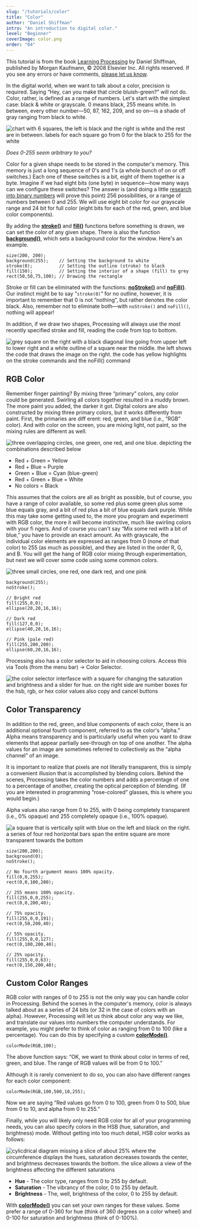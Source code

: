 ```yaml
---
slug: "/tutorials/color"
title: "Color"
author: "Daniel Shiffman"
intro: "An introduction to digital color."
level: "Beginner"
coverImage: color.png
order: "04"
---
```


<Note>

This tutorial is from the book [Learning Processing](/books/#learning-processing,-second-edition:-a-beginner's-guide-to-programming-images,-animation,-and-interaction) by Daniel Shiffman, published by Morgan Kaufmann, © 2008 Elsevier Inc. All rights reserved. If you see any errors or have comments, [please let us know](https://github.com/processing/processing-website/issues?q=is%3Aopen).

</Note>

In the digital world, when we want to talk about a color, precision is required. Saying &ldquo;Hey, can you make that circle bluish-green?&rdquo; will not do. Color, rather, is defined as a range of numbers. Let's start with the simplest case: black & white or grayscale. 0 means black, 255 means white. In between, every other number&mdash;50, 87, 162, 209, and so on&mdash;is a shade of gray ranging from black to white.

<FixedImage center width={650}>

![chart with 6 squares, the left is black and the right is white and the rest are in between. labels for each square go from 0 for the black to 255 for the white](./grayscale.svg)

</FixedImage>

<HighlightBlock>

_Does 0-255 seem arbitrary to you?_

Color for a given shape needs to be stored in the computer's memory. This memory is just a long sequence of 0's and 1's (a whole bunch of on or off switches.) Each one of these switches is a bit, eight of them together is a byte. Imagine if we had eight bits (one byte) in sequence&mdash;how many ways can we configure these switches? The answer is (and doing a little [research into binary numbers](http://en.wikipedia.org/wiki/Binary_number) will prove this point) 256 possibilities, or a range of numbers between 0 and 255. We will use eight bit color for our grayscale range and 24 bit for full color (eight bits for each of the red, green, and blue color components).

</HighlightBlock>

By adding the [**stroke()**](http://processing.org/reference/stroke_.html) and [**fill()**](http://processing.org/reference/fill_.html) functions before something is drawn, we can set the color of any given shape. There is also the function [**background()**](http://processing.org/reference/background_.html), which sets a background color for the window. Here's an example.

```
size(200, 200);
background(255);    // Setting the background to white
stroke(0);          // Setting the outline (stroke) to black
fill(150);          // Setting the interior of a shape (fill) to grey
rect(50,50,75,100); // Drawing the rectangle
```

Stroke or fill can be eliminated with the functions: [**noStroke()**](http://processing.org/reference/noStroke_.html) and [**noFill()**](http://processing.org/reference/noFill_.html). Our instinct might be to say &ldquo;`stroke(0)`&rdquo; for no outline, however, it is important to remember that 0 is not &ldquo;nothing&rdquo;, but rather denotes the color black. Also, remember not to eliminate both&mdash;with `noStroke()` and `noFill()`, nothing will appear!

In addition, if we draw two shapes, Processing will always use the most recently specified stroke and fill, reading the code from top to bottom.

<FixedImage center width={650}>

![grey square on the right with a black diagonal line going from upper left to lower right and a white outline of a square near the middle. the left shows the code that draws the image on the right. the code has yellow highlights on the stroke commands and the noFill() command](./order.svg)

</FixedImage>

## RGB Color

Remember finger painting? By mixing three &ldquo;primary&rdquo; colors, any color could be generated. Swirling all colors together resulted in a muddy brown. The more paint you added, the darker it got. Digital colors are also constructed by mixing three primary colors, but it works differently from paint. First, the primaries are diff erent: red, green, and blue (i.e., &ldquo;RGB&rdquo; color). And with color on the screen, you are mixing light, not paint, so the mixing rules are different as well.

<FixedImage center width={650}>

![three overlapping circles, one green, one red, and one blue. depicting the combinations described below](./rgb.jpg)

</FixedImage>

- Red	+ Green = Yellow
- Red	+ Blue 	= Purple
- Green + Blue = Cyan (blue-green)
- Red + Green + Blue = White
- No colors = Black

This assumes that the colors are all as bright as possible, but of course, you have a range of color available, so some red plus some green plus some blue equals gray, and a bit of red plus a bit of blue equals dark purple. While this may take some getting used to, the more you program and experiment with RGB color, the more it will become instinctive, much like swirling colors with your fi ngers. And of course you can't say &ldquo;Mix some red with a bit of blue,&rdquo; you have to provide an exact amount. As with grayscale, the individual color elements are expressed as ranges from 0 (none of that color) to 255 (as much as possible), and they are listed in the order R, G, and B. You will get the hang of RGB color mixing through experimentation, but next we will cover some code using some common colors.

<FixedImage left width={100}>

![three small circles, one red, one dark red, and one pink](./example_1_3.png)

</FixedImage>

```
background(255);
noStroke();

// Bright red
fill(255,0,0);
ellipse(20,20,16,16);

// Dark red
fill(127,0,0);
ellipse(40,20,16,16);

// Pink (pale red)
fill(255,200,200);
ellipse(60,20,16,16);
```

Processing also has a color selector to aid in choosing colors. Access this via Tools (from the menu bar) &rarr; Color Selector.

<FixedImage center width={650}>

![the color selector interfasce with a square for changing the saturation and brightness and a slider for hue. on the right side are number boxes for the hsb, rgb, or hex color values also copy and cancel buttons](./selector.png)

</FixedImage>

## Color Transparency

In addition to the red, green, and blue components of each color, there is an additional optional fourth component, referred to as the color's &ldquo;alpha.&rdquo; Alpha means transparency and is particularly useful when you want to draw elements that appear partially see-through on top of one another. The alpha values for an image are sometimes referred to collectively as the &ldquo;alpha channel&rdquo; of an image.

It is important to realize that pixels are not literally transparent, this is simply a convenient illusion that is accomplished by blending colors. Behind the scenes, Processing takes the color numbers and adds a percentage of one to a percentage of another, creating the optical perception of blending. (If you are interested in programming &ldquo;rose-colored&rdquo; glasses, this is where you would begin.)

Alpha values also range from 0 to 255, with 0 being completely transparent (i.e., 0% opaque) and 255 completely opaque (i.e., 100% opaque).

<FixedImage left width={200}>

![a square that is vertically split with blue on the left and black on the right. a series of four red horizontal bars span the entire square are more transparent towards the bottom](./example_1_4.png)

</FixedImage>

```
size(200,200);
background(0);
noStroke();

// No fourth argument means 100% opacity.
fill(0,0,255);
rect(0,0,100,200);

// 255 means 100% opacity.
fill(255,0,0,255);
rect(0,0,200,40);

// 75% opacity.
fill(255,0,0,191);
rect(0,50,200,40);

// 55% opacity.
fill(255,0,0,127);
rect(0,100,200,40);

// 25% opacity.
fill(255,0,0,63);
rect(0,150,200,40);
```

## Custom Color Ranges

RGB color with ranges of 0 to 255 is not the only way you can handle color in Processing. Behind the scenes in the computer's memory, color is always talked about as a series of 24 bits (or 32 in the case of colors with an alpha). However, Processing will let us think about color any way we like, and translate our values into numbers the computer understands. For example, you might prefer to think of color as ranging from 0 to 100 (like a percentage). You can do this by specifying a custom [**colorMode()**](http://processing.org/reference/colorMode_.html).

```
colorMode(RGB,100);
```

The above function says: &ldquo;OK, we want to think about color in terms of red, green, and blue. The range of RGB values will be from 0 to 100.&rdquo;

Although it is rarely convenient to do so, you can also have different ranges for each color component:

```
colorMode(RGB,100,500,10,255);
```

Now we are saying &ldquo;Red values go from 0 to 100, green from 0 to 500, blue from 0 to 10, and alpha from 0 to 255.&rdquo;

Finally, while you will likely only need RGB color for all of your programming needs, you can also specify colors in the HSB (hue, saturation, and brightness) mode. Without getting into too much detail, HSB color works as follows:

<FixedImage center width={500}>

![cylicdrical diagram missing a slice of about 25% where the circumference displays the hues, saturation decreases towards the center, and brightness decreases towards the bottom. the slice allows a view of the brightness affecting the different saturations](./hsb.png)

</FixedImage>

- **Hue** - The color type, ranges from 0 to 255 by default.
- **Saturation** - The vibrancy of the color, 0 to 255 by default.
- **Brightness** - The, well, brightness of the color, 0 to 255 by default.

With [**colorMode()**](http://processing.org/reference/colorMode_.html) you can set your own ranges for these values. Some prefer a range of 0-360 for hue (think of 360 degrees on a color wheel) and 0-100 for saturation and brightness (think of 0-100%).
